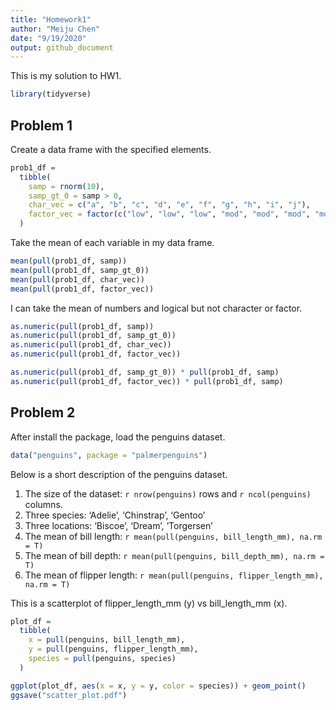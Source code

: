 ```yaml
---
title: "Homework1"
author: "Meiju Chen"
date: "9/19/2020"
output: github_document
---
```


This is my solution to HW1.

```r
library(tidyverse)
```


## Problem 1

Create a data frame with the specified elements.

```r
prob1_df = 
  tibble(
    samp = rnorm(10),
    samp_gt_0 = samp > 0,
    char_vec = c("a", "b", "c", "d", "e", "f", "g", "h", "i", "j"),
    factor_vec = factor(c("low", "low", "low", "mod", "mod", "mod", "mod", "high", "high", "high" ))
  )
```

Take the mean of each variable in my data frame.

```r
mean(pull(prob1_df, samp))
mean(pull(prob1_df, samp_gt_0))
mean(pull(prob1_df, char_vec))
mean(pull(prob1_df, factor_vec))
```

I can take the mean of numbers and logical but not character or factor.

```r
as.numeric(pull(prob1_df, samp))
as.numeric(pull(prob1_df, samp_gt_0))
as.numeric(pull(prob1_df, char_vec))
as.numeric(pull(prob1_df, factor_vec))
```

```r
as.numeric(pull(prob1_df, samp_gt_0)) * pull(prob1_df, samp)
as.numeric(pull(prob1_df, factor_vec)) * pull(prob1_df, samp)
```



## Problem 2

After install the package, load the penguins dataset.

```r
data("penguins", package = "palmerpenguins")
```


Below is a short description of the penguins dataset.

1. The size of the dataset: `r nrow(penguins)`  rows and  `r ncol(penguins)` columns.
2. Three species: 'Adelie', 'Chinstrap', 'Gentoo'
3. Three locations: 'Biscoe', 'Dream', 'Torgersen'
4. The mean of bill length: `r mean(pull(penguins, bill_length_mm), na.rm = T)`
5. The mean of bill depth: `r mean(pull(penguins, bill_depth_mm), na.rm = T)`
6. The mean of flipper length: `r mean(pull(penguins, flipper_length_mm), na.rm = T)`


This is a scatterplot of flipper_length_mm (y) vs bill_length_mm (x).

```r
plot_df = 
  tibble(
    x = pull(penguins, bill_length_mm),
    y = pull(penguins, flipper_length_mm),
    species = pull(penguins, species)
  )

ggplot(plot_df, aes(x = x, y = y, color = species)) + geom_point()
ggsave("scatter_plot.pdf")
```



